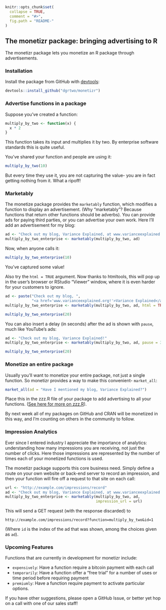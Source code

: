 <!-- README.md is generated from README.Rmd. Please edit that file -->

```r
knitr::opts_chunk$set(
  collapse = TRUE,
  comment = "#>",
  fig.path = "README-"
)
```

## The monetizr package: bringing advertising to R

The monetizr package lets you monetize an R package through advertisements.

### Installation

Install the package from GitHub with [devtools](github.com/hadley/devtools):

```r
devtools::install_github("dgrtwo/monetizr")
```

### Advertise functions in a package

Suppose you've created a function:

```r
multiply_by_two <- function(x) {
  x * 2
}
```

This function takes its input and multiplies it by two. By enterprise software standards this is quite useful.

You've shared your function and people are using it: 

```r
multiply_by_two(10)
```

But every time they use it, you are not capturing the value- you are in fact getting nothing from it. What a ripoff!

### Marketably

The monetize package provides the `marketably` function, which modifies a function to display an advertisement. (Why "marketably"? Because functions that return other functions should be adverbs). You can provide ads for paying third parties, or you can advertise your own work. Here I'll add an advertisement for my blog:

```r
ad <- "Check out my blog, Variance Explained, at www.varianceexplained.org!"
multiply_by_two_enterprise <- marketably(multiply_by_two, ad)
```

Now, when anyone calls it:

```r
multiply_by_two_enterprise(10)
```

You've captured some value!

Also try the `html = TRUE` argument. Now thanks to htmltools, this will pop up in the user's browser or RStudio "Viewer" window, where it is even harder for your customers to ignore.

```r
ad <- paste("Check out my blog, ",
            "<a href='www.varianceexplained.org!'>Variance Explained</a>")
multiply_by_two_enterprise <- marketably(multiply_by_two, ad, html = TRUE)

multiply_by_two_enterprise(20)
```

You can also insert a delay (in seconds) after the ad is shown with `pause`, much like YouTube's ads:

```r
ad <- "Check out my blog, Variance Explained!"
multiply_by_two_enterprise <- marketably(multiply_by_two, ad, pause = 3)

multiply_by_two_enterprise(20)
```

### Monetize an entire package

Usually you'll want to monetize your entire package, not just a single function. So monetizr provides a way to make this convenient- `market_all`:

```r
market_all(ad = "Have I mentioned my blog, Variance Explained?")
```

Place this in the zzz.R file of your package to add advertising to all your functions. ([See here for more on zzz.R](http://r-pkgs.had.co.nz/r.html)).

By next week all of my packages on GitHub and CRAN will be monetized in this way, and I'm counting on others in the community to follow. 

### Impression Analytics

Ever since I entered industry I appreciate the importance of analytics: understanding how many impressions you are receiving, not just the number of clicks. Here those impressions are represented by the number of times each of your monetized functions is used.

The monetizr package supports this core business need. Simply define a route on your own website or back-end server to record an impression, and then your function will fire off a request to that site on each call:

```r
url <- "http://example.com/impressions/record"
ad <- "Check out my blog, Variance Explained, at www.varianceexplained.org!"
multiply_by_two_enterprise <- marketably(multiply_by_two, ad,
                                         impression_url = url)
```

This will send a GET request (with the response discarded) to 

    http://example.com/impressions/record?function=multiply_by_two&id=1

(Where `id` is the index of the ad that was shown, among the choices given as `ad`).

### Upcoming Features

Functions that are currently in development for monetizr include:

* `expensively`: Have a function require a bitcoin payment with each call
* `temporarily`: Have a function offer a "free trial" for a number of uses or time period before requiring payment
* `premiumly`: Have a function require payment to activate particular options.

If you have other suggestions, please open a GitHub Issue, or better yet hop on a call with one of our sales staff!
